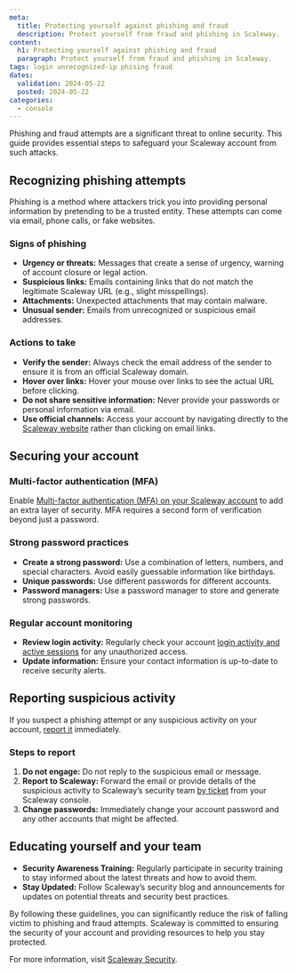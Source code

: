 ```yaml
---
meta:
  title: Protecting yourself against phishing and fraud
  description: Protect yourself from fraud and phishing in Scaleway.
content:
  h1: Protecting yourself against phishing and fraud
  paragraph: Protect yourself from fraud and phishing in Scaleway.
tags: login unrecognized-ip phising fraud
dates:
  validation: 2024-05-22
  posted: 2024-05-22
categories:
  - console
---
```


Phishing and fraud attempts are a significant threat to online security. This guide provides essential steps to safeguard your Scaleway account from such attacks.

## Recognizing phishing attempts

Phishing is a method where attackers trick you into providing personal information by pretending to be a trusted entity. These attempts can come via email, phone calls, or fake websites.

### Signs of phishing

- **Urgency or threats:** Messages that create a sense of urgency, warning of account closure or legal action.
- **Suspicious links:** Emails containing links that do not match the legitimate Scaleway URL (e.g., slight misspellings).
- **Attachments:** Unexpected attachments that may contain malware.
- **Unusual sender:** Emails from unrecognized or suspicious email addresses.

### Actions to take

- **Verify the sender:** Always check the email address of the sender to ensure it is from an official Scaleway domain.
- **Hover over links:** Hover your mouse over links to see the actual URL before clicking.
- **Do not share sensitive information:** Never provide your passwords or personal information via email.
- **Use official channels:** Access your account by navigating directly to the [Scaleway website](https://www.scaleway.com/) rather than clicking on email links.

## Securing your account

### Multi-factor authentication (MFA)

Enable [Multi-factor authentication (MFA) on your Scaleway account](/console/account/how-to/use-2fa/#how-to-update-mfa/) to add an extra layer of security. MFA requires a second form of verification beyond just a password.

### Strong password practices

- **Create a strong password:** Use a combination of letters, numbers, and special characters. Avoid easily guessable information like birthdays.
- **Unique passwords:** Use different passwords for different accounts.
- **Password managers:** Use a password manager to store and generate strong passwords.

### Regular account monitoring

- **Review login activity:** Regularly check your account [login activity and active sessions](https://console.scaleway.com/account/profile/) for any unauthorized access.
- **Update information:** Ensure your contact information is up-to-date to receive security alerts.

## Reporting suspicious activity

If you suspect a phishing attempt or any suspicious activity on your account, [report it](#steps-to-report/) immediately.

### Steps to report

1. **Do not engage:** Do not reply to the suspicious email or message.
2. **Report to Scaleway:** Forward the email or provide details of the suspicious activity to Scaleway’s security team [by ticket](https://console.scaleway.com/support/tickets/create/) from your Scaleway console.
3. **Change passwords:** Immediately change your account password and any other accounts that might be affected.

## Educating yourself and your team

- **Security Awareness Training:** Regularly participate in security training to stay informed about the latest threats and how to avoid them.
- **Stay Updated:** Follow Scaleway’s security blog and announcements for updates on potential threats and security best practices.

By following these guidelines, you can significantly reduce the risk of falling victim to phishing and fraud attempts. Scaleway is committed to ensuring the security of your account and providing resources to help you stay protected.

For more information, visit [Scaleway Security](https://security.scaleway.com/).